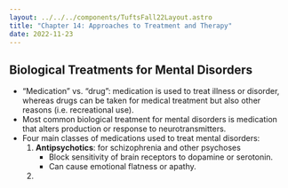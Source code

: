 ```yaml
---
layout: ../../../components/TuftsFall22Layout.astro
title: "Chapter 14: Approaches to Treatment and Therapy"
date: 2022-11-23
---
```


## Biological Treatments for Mental Disorders

- “Medication” vs. “drug”: medication is used to treat illness or disorder, whereas drugs can be taken for medical treatment but also other reasons (i.e. recreational use). 
- Most common biological treatment for mental disorders is medication that alters production or response to neurotransmitters. 
- Four main classes of medications used to treat mental disorders:
	1. **Antipsychotics**: for schizophrenia and other psychoses
		- Block sensitivity of brain receptors to dopamine or serotonin. 
		- Can cause emotional flatness or apathy. 
	2. 